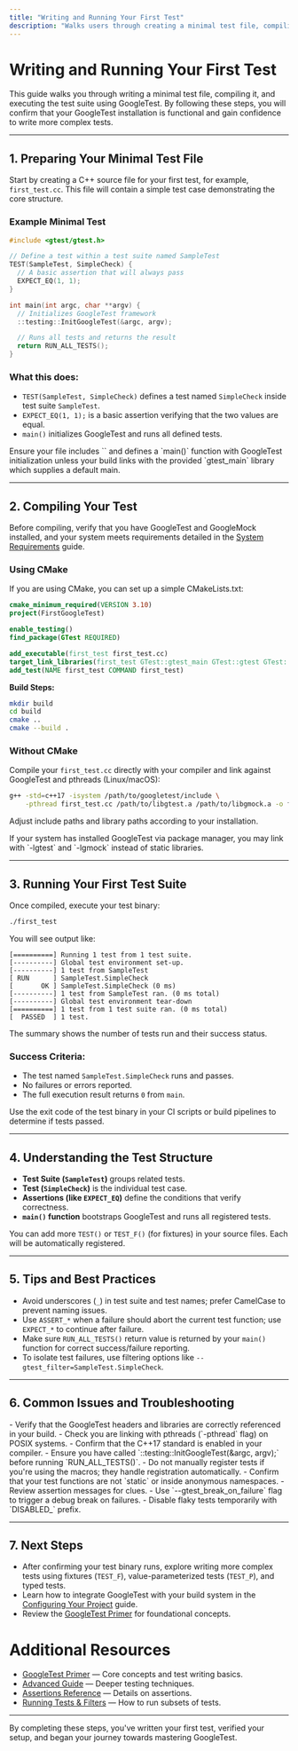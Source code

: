 ```yaml
---
title: "Writing and Running Your First Test"
description: "Walks users through creating a minimal test file, compiling it, and executing the test suite. Emphasizes core user actions that prove a functional install and help build confidence."
---
```


# Writing and Running Your First Test

This guide walks you through writing a minimal test file, compiling it, and executing the test suite using GoogleTest. By following these steps, you will confirm that your GoogleTest installation is functional and gain confidence to write more complex tests.

---

## 1. Preparing Your Minimal Test File

Start by creating a C++ source file for your first test, for example, `first_test.cc`. This file will contain a simple test case demonstrating the core structure.

### Example Minimal Test

```cpp
#include <gtest/gtest.h>

// Define a test within a test suite named SampleTest
TEST(SampleTest, SimpleCheck) {
  // A basic assertion that will always pass
  EXPECT_EQ(1, 1);
}

int main(int argc, char **argv) {
  // Initializes GoogleTest framework
  ::testing::InitGoogleTest(&argc, argv);

  // Runs all tests and returns the result
  return RUN_ALL_TESTS();
}
```

### What this does:
- `TEST(SampleTest, SimpleCheck)` defines a test named `SimpleCheck` inside test suite `SampleTest`.
- `EXPECT_EQ(1, 1);` is a basic assertion verifying that the two values are equal.
- `main()` initializes GoogleTest and runs all defined tests.

<Tip>
Ensure your file includes `<gtest/gtest.h>` and defines a `main()` function with GoogleTest initialization unless your build links with the provided `gtest_main` library which supplies a default main.
</Tip>

---

## 2. Compiling Your Test

Before compiling, verify that you have GoogleTest and GoogleMock installed, and your system meets requirements detailed in the [System Requirements](https://your-docs/getting-started/prerequisites-installation/system-requirements) guide.

### Using CMake

If you are using CMake, you can set up a simple CMakeLists.txt:

```cmake
cmake_minimum_required(VERSION 3.10)
project(FirstGoogleTest)

enable_testing()
find_package(GTest REQUIRED)

add_executable(first_test first_test.cc)
target_link_libraries(first_test GTest::gtest_main GTest::gtest GTest::gmock)
add_test(NAME first_test COMMAND first_test)
```

**Build Steps:**

```bash
mkdir build
cd build
cmake ..
cmake --build .
```

### Without CMake

Compile your `first_test.cc` directly with your compiler and link against GoogleTest and pthreads (Linux/macOS):

```bash
g++ -std=c++17 -isystem /path/to/googletest/include \
    -pthread first_test.cc /path/to/libgtest.a /path/to/libgmock.a -o first_test
```

Adjust include paths and library paths according to your installation.

<Tip>
If your system has installed GoogleTest via package manager, you may link with `-lgtest` and `-lgmock` instead of static libraries.
</Tip>

---

## 3. Running Your First Test Suite

Once compiled, execute your test binary:

```bash
./first_test
```

You will see output like:

```none
[==========] Running 1 test from 1 test suite.
[----------] Global test environment set-up.
[----------] 1 test from SampleTest
[ RUN      ] SampleTest.SimpleCheck
[       OK ] SampleTest.SimpleCheck (0 ms)
[----------] 1 test from SampleTest ran. (0 ms total)
[----------] Global test environment tear-down
[==========] 1 test from 1 test suite ran. (0 ms total)
[  PASSED  ] 1 test.
```

The summary shows the number of tests run and their success status.

### Success Criteria:

- The test named `SampleTest.SimpleCheck` runs and passes.
- No failures or errors reported.
- The full execution result returns `0` from `main`.

<Tip>
Use the exit code of the test binary in your CI scripts or build pipelines to determine if tests passed.
</Tip>

---

## 4. Understanding the Test Structure

- **Test Suite (`SampleTest`)** groups related tests.
- **Test (`SimpleCheck`)** is the individual test case.
- **Assertions (like `EXPECT_EQ`)** define the conditions that verify correctness.
- **`main()` function** bootstraps GoogleTest and runs all registered tests.

You can add more `TEST()` or `TEST_F()` (for fixtures) in your source files. Each will be automatically registered.

---

## 5. Tips and Best Practices

- Avoid underscores (`_`) in test suite and test names; prefer CamelCase to prevent naming issues.
- Use `ASSERT_*` when a failure should abort the current test function; use `EXPECT_*` to continue after failure.
- Make sure `RUN_ALL_TESTS()` return value is returned by your `main()` function for correct success/failure reporting.
- To isolate test failures, use filtering options like `--gtest_filter=SampleTest.SimpleCheck`.

---

## 6. Common Issues and Troubleshooting

<AccordionGroup title="Common Issues Running Your First Test">
<Accordion title="Test Binary Does Not Link or Compile">
- Verify that the GoogleTest headers and libraries are correctly referenced in your build.
- Check you are linking with pthreads (`-pthread` flag) on POSIX systems.
- Confirm that the C++17 standard is enabled in your compiler.
</Accordion>
<Accordion title="Test Runs but No Tests Are Found">
- Ensure you have called `::testing::InitGoogleTest(&argc, argv);` before running `RUN_ALL_TESTS()`.
- Do not manually register tests if you're using the macros; they handle registration automatically.
- Confirm that your test functions are not `static` or inside anonymous namespaces.
</Accordion>
<Accordion title="Tests Fail Unexpectedly">
- Review assertion messages for clues.
- Use `--gtest_break_on_failure` flag to trigger a debug break on failures.
- Disable flaky tests temporarily with `DISABLED_` prefix.
</Accordion>
</AccordionGroup>

---

## 7. Next Steps

- After confirming your test binary runs, explore writing more complex tests using fixtures (`TEST_F`), value-parameterized tests (`TEST_P`), and typed tests.
- Learn how to integrate GoogleTest with your build system in the [Configuring Your Project](https://your-docs/getting-started/project-setup-validation/configuring-project) guide.
- Review the [GoogleTest Primer](https://your-docs/docs/primer.md) for foundational concepts.

# Additional Resources
- [GoogleTest Primer](https://your-docs/docs/primer.md) — Core concepts and test writing basics.
- [Advanced Guide](https://your-docs/docs/advanced.md) — Deeper testing techniques.
- [Assertions Reference](https://your-docs/reference/assertions.md) — Details on assertions.
- [Running Tests & Filters](https://your-docs/docs/advanced.md#running-tests) — How to run subsets of tests.

---

By completing these steps, you've written your first test, verified your setup, and began your journey towards mastering GoogleTest.